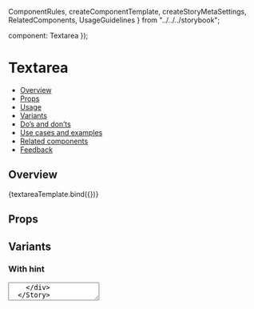   ComponentRules,
  createComponentTemplate,
  createStoryMetaSettings,
  RelatedComponents,
  UsageGuidelines
} from "../../../storybook";

  component: Textarea
});

<Meta
  title="Inputs/Textarea"
  component={Textarea}
  argTypes={metaSettings.argTypes}
  decorators={metaSettings.decorators}
/>

<!--- Component template -->


<!--- Component documentation -->

# Textarea

- [Overview](#overview)
- [Props](#props)
- [Usage](#usage)
- [Variants](#variants)
- [Do’s and don’ts](#dos-and-donts)
- [Use cases and examples](#use-cases-and-examples)
- [Related components](#related-components)
- [Feedback](#feedback)

## Overview

<Canvas>
  <Story name="Overview">{textareaTemplate.bind({})}</Story>
</Canvas>

## Props

<ArgsTable story="Overview" />

## Variants

### With hint

<Canvas>
  <Story name="With hint">
    <div style={{ width: "1000px", height: "500px" }}>
      <Textarea hint="this is Hint" placeholder="Your story..." showLetterCount />
    </div>
  </Story>
</Canvas>

### States

<Canvas>
  <Story name="States">
    <div style={{ display: "flex", flexWrap: "wrap", gap: "30px" }}>
      <Textarea validation={{ status: "success" }} hint="Hint" />
      <Textarea validation={{ status: "error" }} hint="Hint" />
      <Textarea hint="Hint" disabled />
    </div>
  </Story>
</Canvas>
